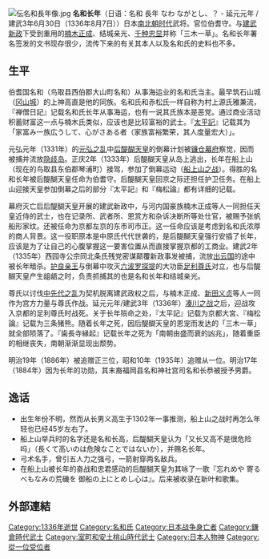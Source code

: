 {{unreferenced|time=2017-01-21T01:19:25+00:00}}
[[File:伝名和長年像.jpg|thumb]]
'''名和长年'''（日语：名和 長年 なわ ながとし、？ - 延元元年 / 建武3年6月30日（1336年8月7日））日本[[南北朝时代_(日本)|南北朝时代]]武将。官位伯耆守。与[[建武新政|建武新政]]下受到重用的[[楠木正成|楠木正成]]、结城亲光、[[千種忠顯|千种忠显]]并称「三木一草」。名和长年署名签发的文书现存很少，流传下来的有关其本人以及名和氏的史料也不多。

== 生平 ==

伯耆国名和（鸟取县西伯郡大山町名和）从事海运业的名和氏当主。最早筑石山城（[[岡山城|冈山城]]）的上神高直是他的同族。名和氏和赤松氏一样自称为村上源氏雅兼流，『禅僧日記』记载名和氏长年从事海运，也有一说其氏族本是恶党。通过商业活动积蓄财富这一点与楠木氏类似，应该也是比较富裕的武士。『[[太平記|太平記]]』记载其为「家富み一族広うして、心がさある者（家族富裕繁荣，其人度量宏大）」。

元弘元年（1331年）的[[元弘之亂|元弘之乱]]中[[后醍醐天皇|后醍醐天皇]]的倒幕计划被[[镰仓幕府|镰仓幕府]]察觉，因而被捕并流放[[隐歧岛|隐歧岛]]。正庆2年（1333年）后醍醐天皇从岛上逃出，长年在船上山（现在的鸟取县东伯郡琴浦町）接驾，参加了倒幕运动（[[船上山之戰|船上山之战]]）。得胜的名和长年被后醍醐天皇任命为伯耆守。后醍醐天皇回京之际还担任护卫任务。在船上山迎接天皇参加倒幕之后的部分『太平記』和『梅松論』都有详细的记载。

幕府灭亡后后醍醐天皇开展的建武新政中，与河内国豪族楠木正成等人一同担任天皇近侍的武士，也在记录所、武者所、恩赏方和杂诉决断所等处仕官，被赐予张帆船形家纹。还被任命为京都左京的东市司市正。这一任命应该是考虑到名和氏浓厚的商人背景。这一役职原本是中原氏代代世袭的，是后醍醐天皇强行安插了长年，应该是为了让自己的心腹掌握这一要害位置从而直接掌握京都的工商业。建武2年（1335年）西园寺公宗同北条氏残党密谋颠覆新政事发被捕，流放[[出雲國|出云国]]的途中被长年暗杀。[[護良親王|护良亲王]]与倒幕中攻灭[[六波羅探題|六波罗探提]]的大功臣[[足利尊氏|足利尊氏]]对立，也与后醍醐天皇产生龃龉之时，负责抓捕其的也是名和长年和结城亲光。

尊氏以讨伐[[中先代之乱|中先代之乱]]为契机脱离建武政权之后，与楠木正成、[[新田义贞|新田义贞]]等人一同作为宫方力量与尊氏作战。延元元年/建武3年（1336年）[[凑川之战|凑川之战]]之后，迎战攻入京都的足利尊氏时战死。关于长年殒命之处，『太平記』记载为京都大宮、『梅松論』记载为三条猪熊。随着长年之死，因后醍醐天皇的恩宠而发达的「三木一草」就全部陨落了。『歯長寺縁起』记载长年之死为「南朝由盛而衰的凶兆」，随着重臣的相继丧失，南朝渐渐显现出颓势。

明治19年（1886年）被追赠正三位，昭和10年（1935年）追赠从一位。明治17年（1884年）因为长年的功勋，其末裔福岡县名和神社宫司名和长恭被授予男爵。

== 逸话 ==

* 出生年份不明，然而从长男义高生于1302年一事推测，船上山之战时再怎么年轻也已经45岁左右了。
* 船上山举兵时的名字还是名和长高，后醍醐天皇认为「又长又高不是很危险吗」（長くて高いのは危険なことではないか），并赐名长年。
* 弓术名手，曾引五人力之强弓，一箭射穿两名敌兵。
* 在船上山被长年的奋战和忠君感动的后醍醐天皇为其咏了一歌『忘れめや 寄るべもなみの荒磯を 御船の上にとめし心は』。后来被收录在新叶和歌集。

== 外部連結 ==
{{Commonscat|Nawa Nagatoshi}}

[[Category:1336年逝世|Category:1336年逝世]]
[[Category:名和氏|Category:名和氏]]
[[Category:日本战争身亡者|Category:日本战争身亡者]]
[[Category:鎌倉時代武士|Category:鎌倉時代武士]]
[[Category:室町和安土桃山時代武士|Category:室町和安土桃山時代武士]]
[[Category:日本人物神|Category:日本人物神]]
[[Category:從一位受位者|Category:從一位受位者]]